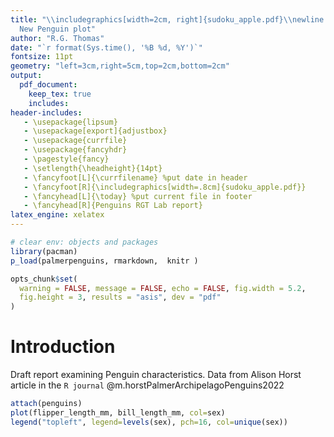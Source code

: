 ```yaml
---
title: "\\includegraphics[width=2cm, right]{sudoku_apple.pdf}\\newline 
  New Penguin plot"
author: "R.G. Thomas"
date: "`r format(Sys.time(), '%B %d, %Y')`"
fontsize: 11pt
geometry: "left=3cm,right=5cm,top=2cm,bottom=2cm"
output:
  pdf_document:
    keep_tex: true 
    includes:
header-includes:
   - \usepackage{lipsum}
   - \usepackage[export]{adjustbox}
   - \usepackage{currfile}
   - \usepackage{fancyhdr}
   - \pagestyle{fancy}
   - \setlength{\headheight}{14pt}
   - \fancyfoot[L]{\currfilename} %put date in header
   - \fancyfoot[R]{\includegraphics[width=.8cm]{sudoku_apple.pdf}}
   - \fancyhead[L]{\today} %put current file in footer
   - \fancyhead[R]{Penguins RGT Lab report}
latex_engine: xelatex
---
```


```r
# clear env: objects and packages
library(pacman)
p_load(palmerpenguins, rmarkdown,  knitr )

opts_chunk$set(
  warning = FALSE, message = FALSE, echo = FALSE, fig.width = 5.2,
  fig.height = 3, results = "asis", dev = "pdf"
)
```

# Introduction

\lipsum[1-2]

Draft report examining Penguin characteristics. Data from Alison Horst article
in the `R journal` 
@m.horstPalmerArchipelagoPenguins2022

```r
attach(penguins)    
plot(flipper_length_mm, bill_length_mm, col=sex)
legend("topleft", legend=levels(sex), pch=16, col=unique(sex))
```

\lipsum[1-5]
\bibliography{penguins.bib}
\bibliographystyle{plain}
\nocite{*}

